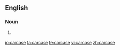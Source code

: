==English==

===Noun===
{{en-noun}}
# {{UK}} {{alternative spelling of|carcass}}

[[io:carcase]]
[[ta:carcase]]
[[te:carcase]]
[[vi:carcase]]
[[zh:carcase]]